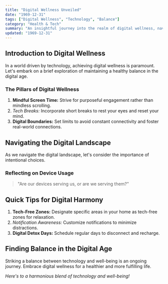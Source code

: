 ```yaml
---
title: "Digital Wellness Unveiled"
date: "1969-12-31"
tags: ["Digital Wellness", "Technology", "Balance"]
category: "Health & Tech"
summary: "An insightful journey into the realm of digital wellness, navigating the balance between technology and well-being."
updated: "1969-12-31"
---
```


## Introduction to Digital Wellness

In a world driven by technology, achieving digital wellness is paramount. Let's embark on a brief exploration of maintaining a healthy balance in the digital age.

### The Pillars of Digital Wellness

1. **Mindful Screen Time:** Strive for purposeful engagement rather than mindless scrolling.
2. *Tech Breaks:* Incorporate short breaks to rest your eyes and reset your mind.
3. **Digital Boundaries:** Set limits to avoid constant connectivity and foster real-world connections.

## Navigating the Digital Landscape

As we navigate the digital landscape, let's consider the importance of intentional choices.

### Reflecting on Device Usage

> "Are our devices serving us, or are we serving them?"

## Quick Tips for Digital Harmony

1. **Tech-Free Zones:** Designate specific areas in your home as tech-free zones for relaxation.
2. *Notification Awareness:* Customize notifications to minimize distractions.
3. **Digital Detox Days:** Schedule regular days to disconnect and recharge.

## Finding Balance in the Digital Age

Striking a balance between technology and well-being is an ongoing journey. Embrace digital wellness for a healthier and more fulfilling life.

*Here's to a harmonious blend of technology and well-being!*
